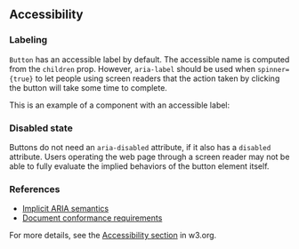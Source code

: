 
<Meta of={AccessibilityStories} />

## Accessibility

### Labeling

`Button` has an accessible label by default. The accessible name is computed from
the `children` prop. However, `aria-label` should be used when `spinner={true}`
to let people using screen readers that the action taken by clicking the button
will take some time to complete.

This is an example of a component with an accessible label:

<Canvas>
  <Story of={AccessibilityStories.Labeling} />
</Canvas>

### Disabled state

Buttons do not need an `aria-disabled` attribute, if it also has a `disabled`
attribute. Users operating the web page through a screen reader may not be able
to fully evaluate the implied behaviors of the button element itself.

<Canvas>
  <Story of={AccessibilityStories.DisabledState} />
</Canvas>

### References

* [Implicit ARIA semantics](https://www.w3.org/TR/wai-aria-1.1/#implicit_semantics)
* [Document conformance requirements](https://www.w3.org/TR/html-aria/#document-conformance-requirements-for-use-of-aria-attributes-in-html)

For more details, see the [Accessibility section](https://www.w3.org/TR/wai-aria-practices-1.1/#button) in w3.org.
